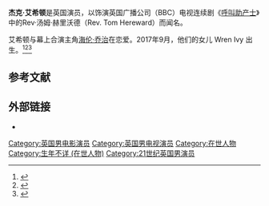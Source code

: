 
'''杰克·艾希顿'''是英国演员，以饰演英国广播公司（BBC）电视连续剧《[[呼叫助产士|呼叫助产士]]》中的Rev·汤姆·赫里沃德（Rev. Tom Hereward）而闻名。

艾希顿与幕上合演主角[[海伦·乔治|海伦·乔治]]在恋爱。2017年9月，他们的女儿 Wren Ivy 出生。<ref>{{cite web|url=http://www.heart.co.uk/showbiz/helen-george-and-jack-ashton-baby/|script-title=en:Call The Midwife's Helen George And Jack Ashton Welcome Their Baby Early!|website=heart.co.uk|accessdate=2017-12-11|language=en|archive-date=2018-07-21|archive-url=https://web.archive.org/web/20180721075247/http://www.heart.co.uk/showbiz/helen-george-and-jack-ashton-baby/|dead-url=no}}</ref><ref>{{cite web|url=http://www.huffingtonpost.co.uk/entry/helen-george-first-child-baby-picture_uk_59d341ece4b0655781550f09|script-title=en:'Call The Midwife' Star Helen George Has Given Birth To First Child|date=2017-09-03|website=huffingtonpost.co.uk|accessdate=2017-12-11|language=en|archive-date=2018-12-19|archive-url=https://web.archive.org/web/20181219044345/https://www.huffingtonpost.co.uk/entry/helen-george-first-child-baby-picture_uk_59d341ece4b0655781550f09|dead-url=no}}</ref><ref>{{cite news|url=https://us.hellomagazine.com/healthandbeauty/mother-and-baby/2018010545218/helen-george-praises-jack-ashton-hands-on-dad/|script-title=en:Helen George praises partner Jack Ashton for being a 'hands-on' dad|date=2018-01-05|work=HOLA|access-date=2018-02-23|language=en|archive-date=2018-06-14|archive-url=https://web.archive.org/web/20180614172633/https://us.hellomagazine.com/healthandbeauty/mother-and-baby/2018010545218/helen-george-praises-jack-ashton-hands-on-dad/|dead-url=no}}</ref>

==参考文献==
{{Reflist}}

==外部链接==
*{{IMDb name|2088694}}
{{UK-bio-stub}}
{{Actor-stub}}
{{DEFAULTSORT:艾希顿, 杰克}}

[[Category:英国男电影演员|Category:英国男电影演员]]
[[Category:英国男电视演员|Category:英国男电视演员]]
[[Category:在世人物|Category:在世人物]]
[[Category:生年不详_(在世人物)|Category:生年不详 (在世人物)]]
[[Category:21世纪英国男演员|Category:21世纪英国男演员]]
